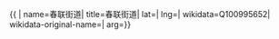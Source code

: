 {{ {{{1|PRC admin/showdata}}}|
name=春联街道|
title=春联街道|
lat=|
lng=|
wikidata=Q100995652|
wikidata-original-name=|
arg={{{arg|}}}}}